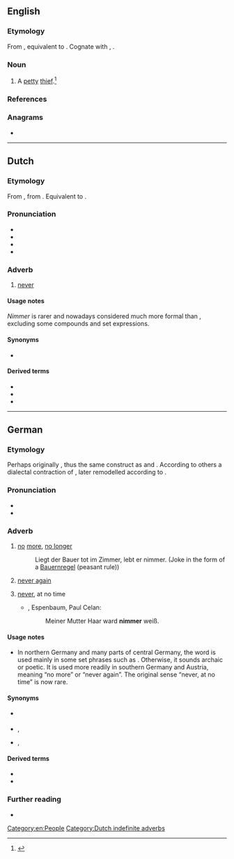 {{also|Nimmer}}
==English==

===Etymology===
{{root|en|ine-pro|*nem-}}
From {{inh|en|enm|nimere}}, equivalent to {{suf|en|nim|t1=to filch, steal|er|id2=agent noun}}. Cognate with {{cog|nl|nemer|t=taker}}, {{cog|de|Nehmer|t=taker}}.

===Noun===
{{en-noun}}

# A [[petty]] [[thief]].<ref>{{cite-book|title=Blacks Law Dictionary|edition=Abridged Eighth|author=Garner, Bryan A.|year=2005|publisher=Thomson/West|isbn=0314158634|page=880|text=}}</ref>

===References===
<references/>

===Anagrams===
* {{anagrams|en|a=eimmnr|mermin}}

[[Category:en:People]]

----

==Dutch==

===Etymology===
From {{inh|nl|dum|nemmer}}, from {{inh|nl|odt|niemer}}. Equivalent to {{prefix|nl|n|immer}}.

===Pronunciation===
* {{IPA|nl|/ˈnɪ.mər/}}
* {{audio|nl|Nl-nimmer.ogg|Audio}}
* {{hyphenation|nl|nim|mer}}
* {{rhymes|nl|ɪmər|s=2}}

===Adverb===
{{nl-adv}}

# {{lb|nl|formal|or|dated}} [[never]]

====Usage notes====
''Nimmer'' is rarer and nowadays considered much more formal than {{m|nl|nooit}}, excluding some compounds and set expressions.

====Synonyms====
* {{l|nl|nooit}}

====Derived terms====
* {{l|nl|nooit en te nimmer}}
* {{l|nl|nimmermeer}}
* {{l|nl|nooit ofte nimmer}}

[[Category:Dutch indefinite adverbs]]

----

==German==

===Etymology===
Perhaps originally {{prefix|de|ni|immer}}, thus the same construct as {{cog|en|ever}} and {{m|en|never}}. According to others a dialectal contraction of {{m|de|nie mehr}}, later remodelled according to {{m|de|immer}}.

===Pronunciation===
* {{IPA|de|/ˈnɪmər/}}
* {{audio|de|De-nimmer.ogg|Audio}}

===Adverb===
{{de-adv}}

# {{lb|de|regional|chiefly|southern Germany|Austria}} [[no]] [[more]], [[no longer]]
#: Liegt der Bauer tot im Zimmer, lebt er nimmer. (Joke in the form of a [[Bauernregel]] (peasant rule))
# {{lb|de|regional|chiefly|southern Germany|Austria}} [[never again]]
# {{lb|de|archaic|or|poetic|literary}} [[never]], at no time
#* {{rfdate|de}}, Espenbaum, Paul Celan:
#*: Meiner Mutter Haar ward '''nimmer''' weiß.

====Usage notes====
* In northern Germany and many parts of central Germany, the word is used mainly in some set phrases such as {{m|de|nie und nimmer||never ever}}. Otherwise, it sounds archaic or poetic. It is used more readily in southern Germany and Austria, meaning “no more” or “never again”. The original sense “never, at no time” is now rare.

====Synonyms====
* {{sense|no more}} {{l|de|nicht mehr}}
* {{sense|never again}} {{l|de|nie mehr}}, {{l|de|nie wieder}}
* {{sense|never}} {{l|de|nie}}, {{l|de|niemals}}

====Derived terms====
* {{l|de|nimmermehr}}
* {{l|de|Nimmersatt}}

===Further reading===
* {{R:Duden}}